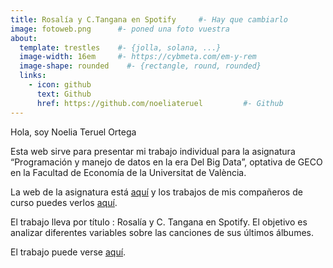 ```yaml
---
title: Rosalía y C.Tangana en Spotify     #- Hay que cambiarlo
image: fotoweb.png      #- poned una foto vuestra
about:
  template: trestles    #- {jolla, solana, ...}
  image-width: 16em     #- https://cybmeta.com/em-y-rem
  image-shape: rounded    #- {rectangle, round, rounded}
  links:
    - icon: github
      text: Github
      href: https://github.com/noeliateruel         #- Github
---
```

        
Hola, soy Noelia Teruel Ortega
      
Esta web sirve para presentar mi trabajo individual para la asignatura "Programación y manejo de datos en la era Del Big Data", optativa de GECO en la Facultad de Economía de la Universitat de València.

La web de la asignatura está [aquí](https://perezp44.github.io/intro-ds-22-23-web/){target="_blank"} y los trabajos de mis compañeros de curso puedes verlos [aquí](https://perezp44.github.io/intro-ds-22-23-web/07-trabajos_2022-23.html){target="_blank"}.



El trabajo lleva por título : Rosalía y C. Tangana en Spotify. El objetivo es analizar diferentes variables sobre las canciones de sus últimos álbumes.


El trabajo puede verse [aquí](my_trabajo_BigData.html).